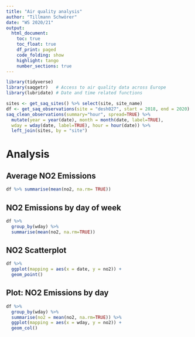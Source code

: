 ```yaml
---
title: "Air quality analysis"
author: "Tillmann Schwörer"
date: "WS 2020/21"
output: 
  html_document:
    toc: true
    toc_float: true
    df_print: paged
    code_folding: show  
    highlight: tango
    number_sections: true
---
```


```r
library(tidyverse)
library(saqgetr)   # Access to air quality data across Europe
library(lubridate) # Date and time related functions
```

```r
sites <- get_saq_sites() %>% select(site, site_name)
df <- get_saq_observations(site = "desh027", start = 2018, end = 2020) %>%
saq_clean_observations(summary="hour", spread=TRUE) %>%
  mutate(year = year(date), month = month(date, label=TRUE),
  wday = wday(date, label=TRUE), hour = hour(date)) %>%
  left_join(sites, by = "site")
```

# Analysis
## Average NO2 Emissions
```r
df %>% summarise(mean(no2, na.rm= TRUE))
```

## NO2 Emissions by day of week
```r
df %>% 
  group_by(wday) %>%
  summarise(mean(no2, na.rm=TRUE))
```

## NO2 Scatterplot

```r
df %>%
  ggplot(mapping = aes(x = date, y = no2)) +
  geom_point()
```

## Plot: NO2 Emissions by day
```r
df %>% 
  group_by(wday) %>%
  summarise(no2 = mean(no2, na.rm=TRUE)) %>%
  ggplot(mapping = aes(x = wday, y = no2)) +
  geom_col()
```
 
 